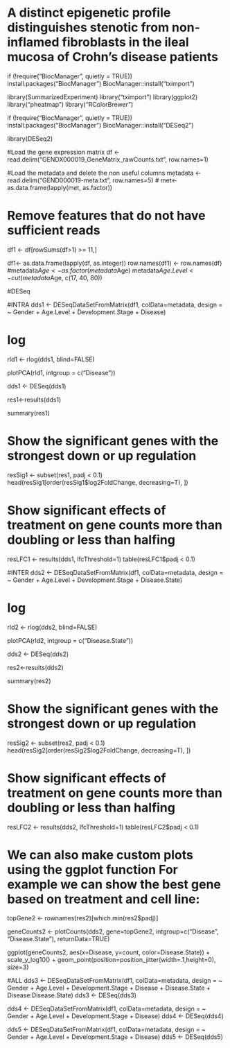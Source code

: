 # A distinct epigenetic profile distinguishes stenotic from non-inflamed fibroblasts in the ileal mucosa of Crohn’s disease patients

if (!require("BiocManager", quietly = TRUE))
    install.packages("BiocManager")
BiocManager::install("tximport")


library(SummarizedExperiment)
library("tximport")
library(ggplot2)
library("pheatmap")
library("RColorBrewer")


if (!require("BiocManager", quietly = TRUE))
    install.packages("BiocManager")
BiocManager::install("DESeq2")


library(DESeq2)

#Load the gene expression matrix
df <- read.delim("GENDX000019_GeneMatrix_rawCounts.txt", row.names=1)

#Load the metadata and delete the non useful columns
metadata <- read.delim("GEND000019-meta.txt", row.names=5)
# met<- as.data.frame(lapply(met, as.factor))


# Remove features that do not have sufficient reads
df1 <- df[rowSums(df>1) >= 11,]

df1<- as.data.frame(lapply(df, as.integer))
row.names(df1) <- row.names(df)
#metadata$Age <- as.factor(metadata$Age)
metadata$Age.Level <-  cut(metadata$Age, c(17, 40, 80))


#DESeq

#INTRA
dds1 <- DESeqDataSetFromMatrix(df1, colData=metadata, design = ~ Gender + Age.Level + Development.Stage + Disease)

# log
rld1 <- rlog(dds1, blind=FALSE)

plotPCA(rld1, intgroup = c("Disease"))

dds1 <- DESeq(dds1)

res1<-results(dds1)

summary(res1)

# Show the significant genes with the strongest down or up regulation
resSig1 <- subset(res1, padj < 0.1)
head(resSig1[order(resSig1$log2FoldChange, decreasing=T), ])

# Show significant effects of treatment on gene counts more than doubling or less than halfing
resLFC1 <- results(dds1, lfcThreshold=1)
table(resLFC1$padj < 0.1)






#INTER
dds2 <- DESeqDataSetFromMatrix(df1, colData=metadata, design = ~ Gender + Age.Level + Development.Stage + Disease.State)

# log
rld2 <- rlog(dds2, blind=FALSE)

plotPCA(rld2, intgroup = c("Disease.State"))

dds2 <- DESeq(dds2)

res2<-results(dds2)

summary(res2)

# Show the significant genes with the strongest down or up regulation
resSig2 <- subset(res2, padj < 0.1)
head(resSig2[order(resSig2$log2FoldChange, decreasing=T), ])

# Show significant effects of treatment on gene counts more than doubling or less than halfing
resLFC2 <- results(dds2, lfcThreshold=1)
table(resLFC2$padj < 0.1)

# We can also make custom plots using the ggplot function For example we can show the best gene based on treatment and cell line:
topGene2 <- rownames(res2)[which.min(res2$padj)]

geneCounts2 <- plotCounts(dds2, gene=topGene2, intgroup=c("Disease", "Disease.State"), returnData=TRUE)


ggplot(geneCounts2, aes(x=Disease, y=count, color=Disease.State)) +
  scale_y_log10() + 
  geom_point(position=position_jitter(width=.1,height=0), size=3)



#ALL
dds3 <- DESeqDataSetFromMatrix(df1, colData=metadata, design = ~ Gender + Age.Level + Development.Stage + Disease + Disease.State
        + Disease:Disease.State)
dds3 <- DESeq(dds3)
        

dds4 <- DESeqDataSetFromMatrix(df1, colData=metadata, design = ~ Gender + Age.Level + Development.Stage + Disease)
dds4 <- DESeq(dds4)


dds5 <- DESeqDataSetFromMatrix(df1, colData=metadata, design = ~ Gender + Age.Level + Development.Stage + Disease)
dds5 <- DESeq(dds5)


